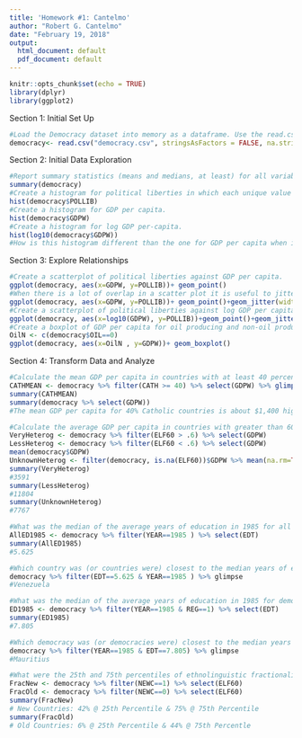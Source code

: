 ---
title: 'Homework #1: Cantelmo'
author: "Robert G. Cantelmo"
date: "February 19, 2018"
output:
  html_document: default
  pdf_document: default
---

```{r setup, include=FALSE}
knitr::opts_chunk$set(echo = TRUE)
library(dplyr)
library(ggplot2)
```


Section 1: Initial Set Up
```{r}
#Load the Democracy dataset into memory as a dataframe. Use the read.csv function, and the  stringsAsFactors = FALSE option. Note that missing values are indicated by "." in the data. Find the option in  read.csv that controls the string used to indicate missing values.
democracy<- read.csv("democracy.csv", stringsAsFactors = FALSE, na.strings = ".")
```

Section 2: Initial Data Exploration
```{r}
#Report summary statistics (means and medians, at least) for all variables.
summary(democracy)
#Create a histogram for political liberties in which each unique value of the variable is in its own bin.
hist(democracy$POLLIB)
#Create a histogram for GDP per capita.
hist(democracy$GDPW)
#Create a histogram for log GDP per-capita. 
hist(log10(democracy$GDPW))
#How is this histogram different than the one for GDP per capita when it was not logged.

```

Section 3: Explore Relationships
```{r}
#Create a scatterplot of political liberties against GDP per capita.
ggplot(democracy, aes(x=GDPW, y=POLLIB))+ geom_point()
#When there is a lot of overlap in a scatter plot it is useful to jitter the points (randomly move them up and down). Make the previous plot but jitter the points to mitigate the problem of overplotting. (Only jitter the points vertically). You can use geom_jitter in ggplot2 for this.
ggplot(democracy, aes(x=GDPW, y=POLLIB))+ geom_point()+geom_jitter(width = 0, height=.1)
#Create a scatterplot of political liberties against log GDP per capita. Jitter the points. How is the relationship different than when GDP per capita was not logged.
ggplot(democracy, aes(x=log10(GDPW), y=POLLIB))+geom_point()+geom_jitter(width = 0, height=.1)
#Create a boxplot of GDP per capita for oil producing and non-oil producing nations.
OilN <- c(democracy$OIL==0)
ggplot(democracy, aes(x=OilN , y=GDPW))+ geom_boxplot()
```

Section 4: Transform Data and Analyze
```{r}
#Calculate the mean GDP per capita in countries with at least 40 percent Catholics. How does it compare to mean GDP per capita for all countries?
CATHMEAN <- democracy %>% filter(CATH >= 40) %>% select(GDPW) %>% glimpse()
summary(CATHMEAN)
summary(democracy %>% select(GDPW))
#The mean GDP per capita for 40% Catholic countries is about $1,400 higher than the world mean. 

#Calculate the average GDP per capita in countries with greater than 60% ethnolinguistic fractionalization, less than 60%, and missing ethnolinguistic fractionalization. Hint: you can calculate this with the dplyr verbs: mutate,  group_by and summarise.
VeryHeterog <- democracy %>% filter(ELF60 > .6) %>% select(GDPW)
LessHeterog <- democracy %>% filter(ELF60 < .6) %>% select(GDPW)
mean(democracy$GDPW)
UnknownHeterog <- filter(democracy, is.na(ELF60))$GDPW %>% mean(na.rm=TRUE)
summary(VeryHeterog)
#3591
summary(LessHeterog)
#11804
summary(UnknownHeterog)
#7767

#What was the median of the average years of education in 1985 for all countries?
AllED1985 <- democracy %>% filter(YEAR==1985 ) %>% select(EDT)
summary(AllED1985)
#5.625

#Which country was (or countries were) closest to the median years of education in 1985 among all countries?
democracy %>% filter(EDT==5.625 & YEAR==1985 ) %>% glimpse
#Venezuela

#What was the median of the average years of education in 1985 for democracies?
ED1985 <- democracy %>% filter(YEAR==1985 & REG==1) %>% select(EDT)
summary(ED1985)
#7.805

#Which democracy was (or democracies were) closest to the median years of education in 1985 among all democracies?
democracy %>% filter(YEAR==1985 & EDT==7.805) %>% glimpse
#Mauritius

#What were the 25th and 75th percentiles of ethnolinguistic fractionalization for new and old countries?
FracNew <- democracy %>% filter(NEWC==1) %>% select(ELF60)
FracOld <- democracy %>% filter(NEWC==0) %>% select(ELF60)
summary(FracNew)
# New Countries: 42% @ 25th Percentile & 75% @ 75th Percentile
summary(FracOld)
# Old Countries: 6% @ 25th Percentile & 44% @ 75th Percentle
```



